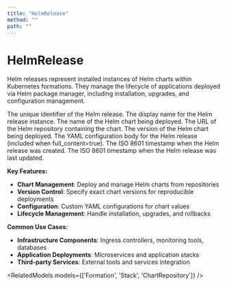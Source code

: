 ```yaml
---
title: "HelmRelease"
method: ""
path: ""
---
```


# HelmRelease

Helm releases represent installed instances of Helm charts within Kubernetes formations. They manage the lifecycle of applications deployed via Helm package manager, including installation, upgrades, and configuration management.

<Model>
    <ModelProperty name="uid" type="string">
        The unique identifier of the Helm release.
    </ModelProperty>
    <ModelProperty name="display_name" type="string">
        The display name for the Helm release instance.
    </ModelProperty>
    <ModelProperty name="chart_name" type="string">
        The name of the Helm chart being deployed.
    </ModelProperty>
    <ModelProperty name="repository" type="string">
        The URL of the Helm repository containing the chart.
    </ModelProperty>
    <ModelProperty name="version" type="string">
        The version of the Helm chart being deployed.
    </ModelProperty>
    <ModelProperty name="body" type="string">
        The YAML configuration body for the Helm release (included when full_content=true).
    </ModelProperty>
    <ModelProperty name="created_at_iso" type="string">
        The ISO 8601 timestamp when the Helm release was created.
    </ModelProperty>
    <ModelProperty name="updated_at_iso" type="string">
        The ISO 8601 timestamp when the Helm release was last updated.
    </ModelProperty>
</Model>

**Key Features:**
- **Chart Management**: Deploy and manage Helm charts from repositories
- **Version Control**: Specify exact chart versions for reproducible deployments
- **Configuration**: Custom YAML configurations for chart values
- **Lifecycle Management**: Handle installation, upgrades, and rollbacks

**Common Use Cases:**
- **Infrastructure Components**: Ingress controllers, monitoring tools, databases
- **Application Deployments**: Microservices and application stacks
- **Third-party Services**: External tools and services integration

<RelatedModels models={['Formation', 'Stack', 'ChartRepository']} />